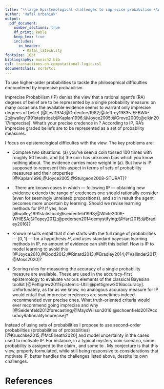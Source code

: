 ```yaml
---
title: "\\large Epistemological challenges to imprecise probabilism \\newline  A higher-order Bayesian approach"
author: "Rafal Urbaniak"
output:
  pdf_document:
    number_sections: true
    df_print: kable 
    keep_tex: true
    includes:
      in_header:
        - Rafal_latex6.sty
fontsize: 10pt
bibliography: munich2.bib
csl: transactions-on-computational-logic.csl
documentclass: scrartcl
---
```




\normalsize

\thispagestyle{empty}


\vspace{-1cm}

\begin{center}\footnotesize word count (excluding references): 451 \normalsize
\end{center}

<!-- Imprecise probabilism (IP) employs sets of probability measures or ranges of probabilities instead of a single probability measure to model uncertainty. Modeling epistemic states from this perspective, however, runs into certain epistemological difficulties: (i) it is hard to use imprecise probabilities to express the weight of evidence, (ii) obtaining new information in certain cases makes one more uncertain even about seemingly unrelated propositions, (iii) if one starts in a state of complete uncertainty, no new information can make them change this state, (iv) it is unclear how to measure the accuracy of imprecise beliefs. My goal is to use second-order probabilities (probabilities of probabilities) instead to model uncertainty in the cases used to motivate IP.  I conjecture that this view better handles such challenges while still being responsive to considerations that motivate IP. -->



\vspace{1cm}

\textbf{Goal.} To use higher-order probabilities to tackle the philosophical difficulties encountered by imprecise probabilism. 

\textbf{Imprecise probabilism (IP).}
Imprecise Probabilism (IP) denies the view that a rational agent's (RA) degrees of belief are to be represented by a single probability measure: on many occasions the available evidence seems to warrant only imprecise degrees of belief  [@Levi1974;@Grdenfors1982;@Jeffrey1983-JEFBWA-2;@walley1991statistical;@Kaplan1996;@Joyce2005;@Grove2009;@elkin2017imprecise]. What's your precise credence in \emph{It will snow in Boston on July 1, 2030}? According to IP, RA's imprecise graded beliefs are  to be represented as a set of probability measures.


\textbf{Challenges to IP.}  I focus on epistemological difficultes with the view.  The key problems are: 

-  \textbf{Weight of evidence.} Compare two situations: (a) you've seen a coin tossed 100 times with roughly 50 heads, and (b) the coin has unknown bias which you know nothing about. The evidence carries more weight in (a). But how  is IP supposed to represent this aspect in terms of sets of probability measures and their properties [@Kaplan1996;@Joyce2005;@Sturgeon2008-STURAT]?


-  \textbf{Dilation}. There are known cases in which ---  following IP --- obtaining new evidence extends the range of credences one should rationally consider (even for seemingly unrelated propositions), and so in result the agent becomes more uncertain by learning.   Should we revise learning methods for IP? If yes, how [@walley1991statistical;@seidenfeld1993;@White2009-WHIESA;@Topey2012;@pedersen2014demystifying;@Hart2015;@Bradley2016]?  



-  \textbf{Belief inertia.} Known results entail that if one starts with the full range of probabilities --- $[0,1]$ --- for a hypothesis $H$, and uses standard bayesian learning methods in IP, no amount of evidence can shift this belief. How is IP to model learning to avoid
this [@Joyce2010,@Dodd2012;@Rinard2013;@Bradley2014;@Vallinder2017;@Moss2020]?
  

-  \textbf{Accuracy.} Scoring rules for measuring the accuracy of a single probability measure are available. These are used in the  accuracy-first epistemology to evaluate various elements of the classical Bayesian toolkit [@Pettigrew2011Epistemic-Utili;@pettigrew2016accuracy]. Unfortunately,  as far as we know, no analogous accuracy measure for IP  would entail that imprecise credences are sometimes indeed recommended over precise ones. What  truth-oriented criteria would ever recommend going imprecise and why [@Seidenfeld2012forecasting;@MayoWilson2016;@schoenfield2017AccuracyRationalityImprecise]?


\textbf{My approach.} Instead of using sets of probabilities I propose to  use second-order probabilities (probabilities of probabilities)   [@Kruschke2015;@McElreath2020] and model uncertainty in the cases used to motivate IP. For instance, in a typical  mystery coin scenario, some probability is assigned to the claim \emph{the real chance is 0.3}, and some to \emph{the real chance is 0.7}. My conjecture is that this view, properly formulated, while still being responsive to considerations that motivate IP,  better handles the challenges listed above, despite its own challenges. 



\newpage 

\footnotesize

# References {-}

\noindent 


<!-- \bibliography{PAPERS2020_2} -->
